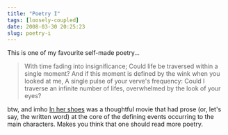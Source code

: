```yaml
---
title: "Poetry I"
tags: [loosely-coupled]
date: 2008-03-30 20:25:23
slug: poetry-i
---
```


This is one of my favourite self-made poetry...

> With time fading into insignificance;
> Could life be traversed within a single moment?
> And if this moment is defined by the wink when you looked at me,
> A single pulse of your verve's frequency:
> Could I traverse an infinite number of lifes,
> overwhelmed by the look of your eyes?

btw, and imho [In her shoes](http://www.imdb.com/title/tt0388125/) was a thoughtful movie that had prose (or, let's say, the written word) at the core of the defining events occurring to the main characters. Makes you think that one should read more poetry.